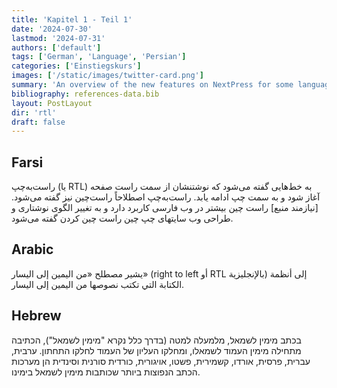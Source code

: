 ```yaml
---
title: 'Kapitel 1 - Teil 1'
date: '2024-07-30'
lastmod: '2024-07-31'
authors: ['default']
tags: ['German', 'Language', 'Persian']
categories: ['Einstiegskurs']
images: ['/static/images/twitter-card.png']
summary: 'An overview of the new features on NextPress for some language wcich write from right ti left'
bibliography: references-data.bib
layout: PostLayout
dir: 'rtl'
draft: false
---
```


## Farsi

راست‌به‌چپ (یا RTL) به خط‌هایی گفته می‌شود که نوشتنشان از سمت راست صفحه آغاز شود و به سمت چپ ادامه یابد. راست‌به‌چپ اصطلاحاً راست‌چین نیز گفته می‌شود.[نیازمند منبع] راست چین بیشتر در وب فارسی کاربرد دارد و به تغییر الگوی نوشتاری و طراحی وب سایتهای چپ چین راست چین کردن گفته می‌شود.

## Arabic

يشير مصطلح «من اليمين إلى اليسار» (right to left أو RTL بالإنجليزية) إلى أنظمة الكتابة التي تكتب نصوصها من اليمين إلى اليسار.

## Hebrew

בכתב מימין לשמאל, מלמעלה למטה (בדרך כלל נקרא "מימין לשמאל"), הכתיבה מתחילה מימין העמוד לשמאלו, ומחלקו העליון של העמוד לחלקו התחתון. ערבית, עברית, פרסית, אורדו, קשמירית, פשטו, אויגורית, כורדית סורנית וסינדית הן מערכות הכתב הנפוצות ביותר שכותבות מימין לשמאל בימינו.
